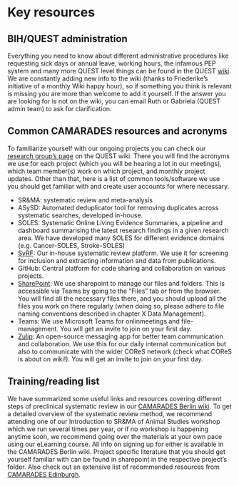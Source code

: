 # Key resources
## BIH/QUEST administration
Everything you need to know about different administrative procedures like requesting sick days or annual leave, working hours, the infamous PEP system and many more QUEST level things can be found in the QUEST [wiki](https://quest-wiki.premier.charite.de/index.php/Category:QUEST_Office_Admin). We are constantly adding new info to the wiki (thanks to Friederike's initiative of a monthly Wiki happy hour), so if something you think is relevant is missing you are more than welcome to add it yourself. If the answer you are looking for is not on the wiki, you can email Ruth or Gabriela (QUEST admin team) to ask for clarification. 

## Common CAMARADES resources and acronyms
To familiarize yourself with our ongoing projects you can check our [research group's page](https://quest-wiki.premier.charite.de/index.php/Research_Group_McCann) on the QUEST wiki. There you will find the acronyms we use for each project (which you will be hearing a lot in our meetings), which team member(s) work on which project, and monthly project updates. Other than that, here is a list of common tools/software we use you should get familiar with and create user accounts for where necessary.

- SR&MA: systematic review and meta-analysis
- ASySD: Automated deduplicator tool for removing duplicates across systematic searches, developed in-house.
- SOLES: Systematic Online Living Evidence Summaries, a pipeline and dashboard summarising the latest research findings in a given research area. We have developed many SOLES for different evidence domains (e.g. Cancer-SOLES, Stroke-SOLES)
- [SyRF](https://syrf.org.uk/): Our in-house systematic review platform. We use it for screening for inclusion and extracting information and data from publications.
- GitHub: Central platform for code sharing and collaboration on various projects.
- [SharePoint](https://charitede.sharepoint.com/sites/StrokeCoMorb/Shared%20Documents/Forms/AllItems.aspx): We use sharepoint to manage our files and folders. This is accessible via Teams by going to the “Files” tab or from the browser. You will find all the necessary files there, and you should upload all the files you work on there regularly (when doing so, please adhere to file naming conventions described in chapter X Data Management). 
- Teams: We use Microsoft Teams for onlinmeetings and file-management. You will get an invite to join on your first day.
- [Zulip](https://zulip.com/apps/): An open-source messaging app for better team communication and collaboration. We use this for our daily internal communication but also to communicate with the wider COReS network (check what COReS is about on wiki!). You will get an invite to join on your first day.

## Training/reading list
We have summarized some useful links and resources covering different steps of preclinical systematic review in our [CAMARADES Berlin wiki](http://camarades.de/). To get a detailed overview of the systematic review method, we recommend attending one of our Introduction to SR&MA of Animal Studies workshop which we run several times per year, or if no workshop is happening anytime soon, we recommend going over the materials at your own pace using our eLearning course. All info on signing up for either is available in the CAMARADES Berlin wiki. Project specific literature that you should get yourself familiar with can be found in sharepoint in the respective project's folder. Also check out an extensive list of recommended resources from [CAMARADES Edinburgh](https://camaradesuk.github.io/camarades_cookbook/key-resources.html#training-reading-list). 
